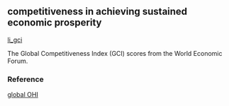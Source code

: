 ## competitiveness in achieving sustained economic prosperity

[li_gci](https://github.com/OHI-Science/mhi/blob/master/region2017/layers/)

The Global Competitiveness Index (GCI) scores from the World Economic Forum.

### Reference

[global OHI](http://www.oceanhealthindex.org/methodology/components)